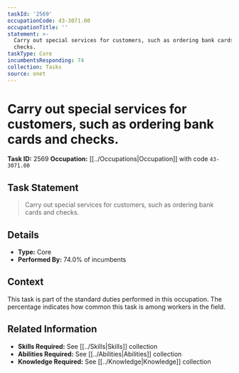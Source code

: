 ```yaml
---
taskId: '2569'
occupationCode: 43-3071.00
occupationTitle: ''
statement: >-
  Carry out special services for customers, such as ordering bank cards and
  checks.
taskType: Core
incumbentsResponding: 74
collection: Tasks
source: onet
---
```

# Carry out special services for customers, such as ordering bank cards and checks.

**Task ID:** 2569
**Occupation:** [[../Occupations|Occupation]] with code `43-3071.00`

## Task Statement

> Carry out special services for customers, such as ordering bank cards and checks.

## Details

- **Type:** Core
- **Performed By:** 74.0% of incumbents

## Context

This task is part of the standard duties performed in this occupation. The percentage indicates how common this task is among workers in the field.

## Related Information

- **Skills Required:** See [[../Skills|Skills]] collection
- **Abilities Required:** See [[../Abilities|Abilities]] collection
- **Knowledge Required:** See [[../Knowledge|Knowledge]] collection
